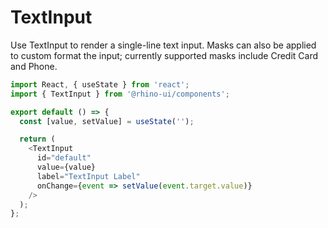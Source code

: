 
<Meta title="Components/TextInput/Codesandbox" />

# TextInput

Use TextInput to render a single-line text input. Masks can also be applied to custom format the input; currently supported masks include Credit Card and Phone.

```js codesandbox=rhinolabs-components
import React, { useState } from 'react';
import { TextInput } from '@rhino-ui/components';

export default () => {
  const [value, setValue] = useState('');

  return (
    <TextInput
      id="default"
      value={value}
      label="TextInput Label"
      onChange={event => setValue(event.target.value)}
    />
  );
};
```
